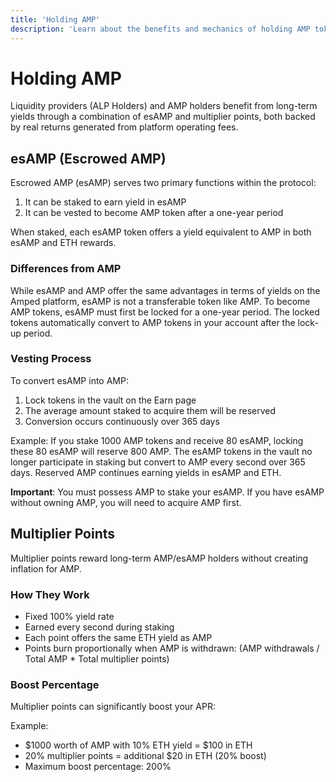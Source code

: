 ```yaml
---
title: 'Holding AMP'
description: 'Learn about the benefits and mechanics of holding AMP tokens'
---
```


# Holding AMP

Liquidity providers (ALP Holders) and AMP holders benefit from long-term yields through a combination of esAMP and multiplier points, both backed by real returns generated from platform operating fees.

## esAMP (Escrowed AMP)

Escrowed AMP (esAMP) serves two primary functions within the protocol:

1. It can be staked to earn yield in esAMP
2. It can be vested to become AMP token after a one-year period

When staked, each esAMP token offers a yield equivalent to AMP in both esAMP and ETH rewards.

### Differences from AMP

While esAMP and AMP offer the same advantages in terms of yields on the Amped platform, esAMP is not a transferable token like AMP. To become AMP tokens, esAMP must first be locked for a one-year period. The locked tokens automatically convert to AMP tokens in your account after the lock-up period.

### Vesting Process

To convert esAMP into AMP:
1. Lock tokens in the vault on the Earn page
2. The average amount staked to acquire them will be reserved
3. Conversion occurs continuously over 365 days

Example: If you stake 1000 AMP tokens and receive 80 esAMP, locking these 80 esAMP will reserve 800 AMP. The esAMP tokens in the vault no longer participate in staking but convert to AMP every second over 365 days. Reserved AMP continues earning yields in esAMP and ETH.

**Important**: You must possess AMP to stake your esAMP. If you have esAMP without owning AMP, you will need to acquire AMP first.

## Multiplier Points

Multiplier points reward long-term AMP/esAMP holders without creating inflation for AMP.

### How They Work

- Fixed 100% yield rate
- Earned every second during staking
- Each point offers the same ETH yield as AMP
- Points burn proportionally when AMP is withdrawn: (AMP withdrawals / Total AMP * Total multiplier points)

### Boost Percentage

Multiplier points can significantly boost your APR:

Example:
- $1000 worth of AMP with 10% ETH yield = $100 in ETH
- 20% multiplier points = additional $20 in ETH (20% boost)
- Maximum boost percentage: 200% 